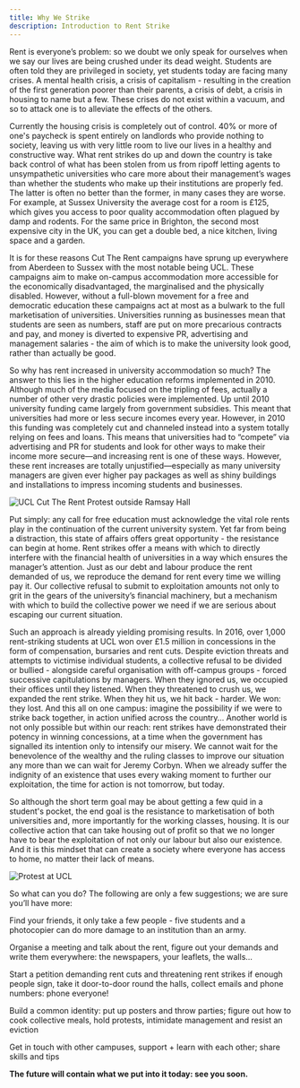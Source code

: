 ```yaml
---
title: Why We Strike
description: Introduction to Rent Strike
---
```


Rent is everyone’s problem: so we doubt we only speak for ourselves when we say our lives are being crushed under its dead weight. Students are often told they are privileged in society, yet students today are facing many crises. A mental health crisis, a crisis of capitalism - resulting in the creation of the first generation poorer than their parents, a crisis of debt, a crisis in housing to name but a few. These crises do not exist within a vacuum, and so to attack one is to alleviate the effects of the others.

Currently the housing crisis is completely out of control. 40% or more of one's paycheck is spent entirely on landlords who provide nothing to society, leaving us with very little room to live our lives in a healthy and constructive way. What rent strikes do up and down the country is take back control of what has been stolen from us from ripoff letting agents to unsympathetic universities who care more about their management’s wages than whether the students who make up their institutions are properly fed. The latter is often no better than the former, in many cases they are worse. For example, at Sussex University the average cost for a room is £125, which gives you access to poor quality accommodation often plagued by damp and rodents. For the same price in Brighton, the second most expensive city in the UK, you can get a double bed, a nice kitchen, living space and a garden.

It is for these reasons Cut The Rent campaigns have sprung up everywhere from Aberdeen to Sussex with the most notable being UCL. These campaigns aim to make on-campus accommodation more accessible for the economically disadvantaged, the marginalised and the physically disabled. However, without a full-blown movement for a free and democratic education these campaigns act at most as a bulwark to the full marketisation of universities. Universities running as businesses mean that students are seen as numbers, staff are put on more precarious contracts and pay, and money is diverted to expensive PR, advertising and management salaries - the aim of which is to make the university look good, rather than actually be good.

So why has rent increased in university accommodation so much? The answer to this lies in the higher education reforms implemented in 2010. Although much of the media focused on the tripling of fees, actually a number of other very drastic policies were implemented. Up until 2010 university funding came largely from government subsidies. This meant that universities had more or less secure incomes every year. However, in 2010 this funding was completely cut and channeled instead into a system totally relying on fees and loans. This means that universities had to “compete” via advertising and PR for students and look for other ways to make their income more secure—and increasing rent is one of these ways. However, these rent increases are totally unjustified—especially as many university managers are given ever higher pay packages as well as shiny buildings and installations to impress incoming students and businesses.

![UCL Cut The Rent Protest outside Ramsay Hall](./src/assets/whywestrike1.png)

Put simply: any call for free education must acknowledge the vital role rents play in the continuation of the current university system. Yet far from being a distraction, this state of affairs offers great opportunity - the resistance can begin at home. Rent strikes offer a means with which to directly interfere with the financial health of universities in a way which ensures the manager’s attention. Just as our debt and labour produce the rent demanded of us, we reproduce the demand for rent every time we willing pay it. Our collective refusal to submit to exploitation amounts not only to grit in the gears of the university’s financial machinery, but a mechanism with which to build the collective power we need if we are serious about escaping our current situation.

Such an approach is already yielding promising results. In 2016, over 1,000 rent-striking students at UCL won over £1.5 million in concessions in the form of compensation, bursaries and rent cuts. Despite eviction threats and attempts to victimise individual students, a collective refusal to be divided or bullied - alongside careful organisation with off-campus groups - forced successive capitulations by managers. When they ignored us, we occupied their offices until they listened. When they threatened to crush us, we expanded the rent strike. When they hit us, we hit back - harder. We won: they lost. And this all on one campus: imagine the possibility if we were to strike back together, in action unified across the country… Another world is not only possible but within our reach: rent strikes have demonstrated their potency in winning concessions, at a time when the government has signalled its intention only to intensify our misery. We cannot wait for the benevolence of the wealthy and the ruling classes to improve our situation any more than we can wait for Jeremy Corbyn. When we already suffer the indignity of an existence that uses every waking moment to further our exploitation, the time for action is not tomorrow, but today.

So although the short term goal may be about getting a few quid in a student's pocket, the end goal is the resistance to marketisation of both universities and, more importantly for the working classes, housing. It is our collective action that can take housing out of profit so that we no longer have to bear the exploitation of not only our labour but also our existence. And it is this mindset that can create a society where everyone has access to home, no matter their lack of means.

![Protest at UCL](./src/assets/whywestrike2.png)

So what can you do? The following are only a few suggestions; we are sure you’ll have more:

Find your friends, it only take a few people - five students and a photocopier can do more damage to an institution than an army.

Organise a meeting and talk about the rent, figure out your demands and write them everywhere: the newspapers, your leaflets, the walls…

Start a petition demanding rent cuts and threatening rent strikes if enough people sign, take it door-to-door round the halls, collect emails and phone numbers: phone everyone!

Build a common identity: put up posters and throw parties; figure out how to cook collective meals, hold protests, intimidate management and resist an eviction

Get in touch with other campuses, support + learn with each other; share skills and tips

**The future will contain what we put into it today: see you soon.**
